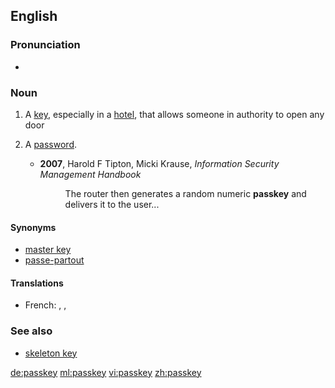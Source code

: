 ==English==

===Pronunciation===
*{{audio|en-uk-passkey.ogg|Audio (UK)}}

===Noun===
{{en-noun}}

# A [[key]], especially in a [[hotel]], that allows someone in authority to open any door
# {{computing}} A [[password]].
#* '''2007''', Harold F Tipton, Micki Krause, ''Information Security Management Handbook''
#*: The router then generates a random numeric '''passkey''' and delivers it to the user...

====Synonyms====
* [[master key]]
* [[passe-partout]]

====Translations====
{{trans-top|a key that opens any door}}
* French: {{t+|fr|passe-partout|m}},  {{t+|fr|passepartout|m}},  {{t+|fr|passe|m}}
{{trans-mid}}
{{trans-bottom}}

===See also===
* [[skeleton key]]

[[de:passkey]]
[[ml:passkey]]
[[vi:passkey]]
[[zh:passkey]]